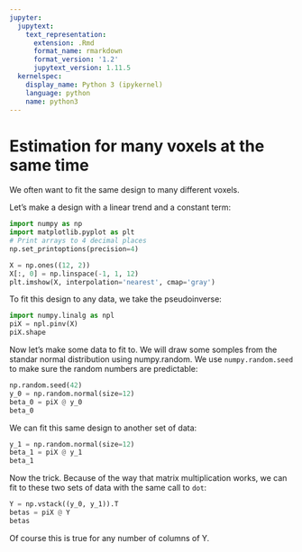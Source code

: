 ```yaml
---
jupyter:
  jupytext:
    text_representation:
      extension: .Rmd
      format_name: rmarkdown
      format_version: '1.2'
      jupytext_version: 1.11.5
  kernelspec:
    display_name: Python 3 (ipykernel)
    language: python
    name: python3
---
```


# Estimation for many voxels at the same time

We often want to fit the same design to many different voxels.

Let’s make a design with a linear trend and a constant term:

```python
import numpy as np
import matplotlib.pyplot as plt
# Print arrays to 4 decimal places
np.set_printoptions(precision=4)
```

```python
X = np.ones((12, 2))
X[:, 0] = np.linspace(-1, 1, 12)
plt.imshow(X, interpolation='nearest', cmap='gray')
```

To fit this design to any data, we take the pseudoinverse:

```python
import numpy.linalg as npl
piX = npl.pinv(X)
piX.shape
```

Now let’s make some data to fit to. We will draw some somples from the standar
normal distribution using numpy.random.  We use
`numpy.random.seed` to make sure the random numbers are predictable:

```python
np.random.seed(42)
y_0 = np.random.normal(size=12)
beta_0 = piX @ y_0
beta_0
```

We can fit this same design to another set of data:

```python
y_1 = np.random.normal(size=12)
beta_1 = piX @ y_1
beta_1
```

Now the trick. Because of the way that matrix multiplication works, we can fit
to these two sets of data with the same call to `dot`:

```python
Y = np.vstack((y_0, y_1)).T
betas = piX @ Y
betas
```

Of course this is true for any number of columns of Y.
